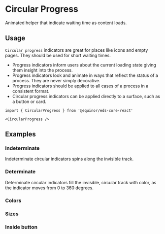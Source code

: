 
# Circular Progress

Animated helper that indicate waiting time as content loads.

<Links 
    ariaUrl="https://www.w3.org/TR/2017/REC-wai-aria-1.1-20171214/#progressbar"
    figmaUrl="https://www.figma.com/file/0bGXR2sCwMVSDNyyzu5BXrO5/UI%E2%80%94User-Interface?node-id=17622%3A3"
    documentationUrl="https://eds.equinor.com/0b0c666ab/p/498ec5-progress-indicators/b/90464a"
    sourceUrl="https://github.com/equinor/design-system/blob/develop/packages/eds-core-react/src/components/Progress/Circular/CircularProgress.tsx"
    npmUrl="https://www.npmjs.com/package/@equinor/eds-core-react"
/>

<Story id="feedback-progress-indicators-circular--introduction" />
<PropsTable />

## Usage

`Circular progress` indicators are great for places like icons and empty pages. They should be used for short waiting times.

<ul>
  <li>Progress indicators inform users about the current loading state giving them insight into the process.</li>
  <li>Progress indicators look and animate in ways that reflect the status of a process. They are never simply decorative.</li>
  <li>Progress indicators should be applied to all cases of a process in a consistent format.</li>
  <li>Circular progress indicators can be applied directly to a surface, such as a button or card.</li>
</ul>

```tsx
import { CircularProgress } from '@equinor/eds-core-react'

<CircularProgress />
```

## Examples

### Indeterminate

Indeterminate circular indicators spins along the invisible track.

<Story id="feedback-progress-indicators-circular--indeterminate" />

### Determinate

Determinate circular indicators fill the invisible, circular track with color, as the indicator moves from 0 to 360 degrees.

<Story id="feedback-progress-indicators-circular--determinate" />

### Colors

<Story id="feedback-progress-indicators-circular--colors" />

### Sizes

<Story id="feedback-progress-indicators-circular--sizes" />

### Inside button

<Story id="feedback-progress-indicators-circular--inside-button" />
